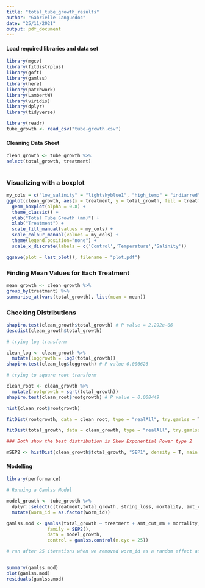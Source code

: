 ```yaml
---
title: "total_tube_growth_results"
author: "Gabrielle Languedoc"
date: "25/11/2021"
output: pdf_document
---
```


#### Load required libraries and data set

```r
library(mgcv)
library(fitdistrplus)
library(goft)
library(gamlss)
library(here)
library(patchwork)
library(LambertW)
library(viridis)
library(dplyr) 
library(tidyverse)

library(readr)
tube_growth <- read_csv("tube-growth.csv")


```

#### Cleaning Data Sheet

```r
clean_growth <- tube_growth %>%
select(total_growth, treatment) 
  
```

### Visualizing with a boxplot
```r

my_cols = c("low_salinity" = "lightskyblue1", "high_temp" = "indianred", "control" = "thistle")
ggplot(clean_growth, aes(x = treatment, y = total_growth, fill = treatment)) +
  geom_boxplot(alpha = 0.8) + 
  theme_classic() +
  ylab("Total Tube Growth (mm)") +
  xlab("Treatment") +
  scale_fill_manual(values = my_cols) +
  scale_colour_manual(values = my_cols) +
  theme(legend.position="none") +
  scale_x_discrete(labels = c('Control','Temperature','Salinity'))

ggsave(plot = last_plot(), filename = "plot.pdf")

```
### Finding Mean Values for Each Treatment

```r
mean_growth <- clean_growth %>%
group_by(treatment) %>%
summarise_at(vars(total_growth), list(mean = mean))
```


### Checking Distributions

```r
shapiro.test(clean_growth$total_growth) # P value = 2.292e-06
descdist(clean_growth$total_growth)

# trying log transform

clean_log <- clean_growth %>%
  mutate(loggrowth = log2(total_growth))
shapiro.test(clean_log$loggrowth) # P value 0.006626

# trying to square root transform

clean_root <- clean_growth %>%
  mutate(rootgrowth = sqrt(total_growth))
shapiro.test(clean_root$rootgrowth) # P value = 0.008449 

hist(clean_root$rootgrowth)

fitDist(rootgrowth, data = clean_root, type = "realAll", try.gamlss = T)

fitDist(total_growth, data = clean_growth, type = "realAll", try.gamlss = T)

### Both show the best distribution is Skew Exponential Power type 2

mSEP2 <- histDist(clean_growth$total_growth, "SEP1", density = T, main = "Skew exp type 2")
```

#### Modelling
```r
library(performance)

# Running a Gamlss Model

model_growth <- tube_growth %>%
  dplyr::select(c(treatment,total_growth, string_loss, mortality, amt_cut_mm, worm_id)) %>%
  mutate(worm_id = as.factor(worm_id))

gamlss.mod <- gamlss(total_growth ~ treatment + amt_cut_mm + mortality,
               family = SEP2(),
               data = model_growth,
               control = gamlss.control(n.cyc = 25))

# ran after 25 iterations when we removed worm_id as a random effect as per Dans advice


summary(gamlss.mod)
plot(gamlss.mod)
residuals(gamlss.mod)


```

